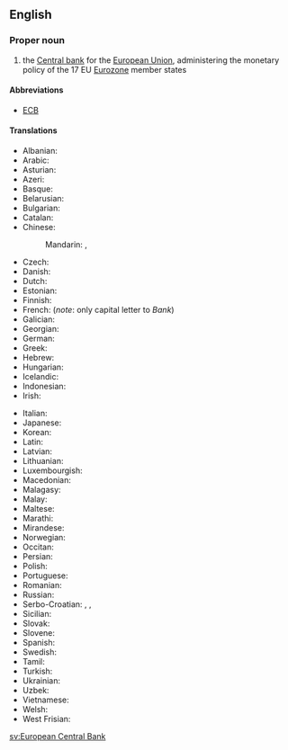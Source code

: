 ==English==
{{wikipedia}}
===Proper noun===
{{en-proper noun|head=[[European]] [[central|Central]] [[bank|Bank]]}}

# the [[central bank|Central bank]] for the [[European Union]], administering the monetary policy of the 17 EU [[Eurozone]] member states

====Abbreviations====
*[[ECB]]

====Translations====
{{trans-top|central bank for the European Union}}
* Albanian: {{t|sq|Banka Qendrore Evropiane|f}}
* Arabic: {{t|ar|البَنْك المَرْكَزِيّ الأُورُوبِّيّ|m|tr=al-bank al-markaziyy al-ʾurubbiyy}}
* Asturian: {{t|ast|Bancu Central Européu|m}}
* Azeri: {{t|az|Avropa Mərkəzi Bankı}}
* Basque: {{t|eu|Europako Banku Zentrala}}
* Belarusian: {{t|be|Еўрапейскі цэнтральны банк|m|sc=Cyrl}}
* Bulgarian: {{t|bg|Европейска централна банка|f|sc=Cyrl}}
* Catalan: {{t|ca|Banc Central Europeu|m}}
* Chinese:
*: Mandarin: {{t+|cmn|欧洲中央银行|sc=Hani}}, {{t+|cmn|歐洲中央銀行|tr=Ōuzhōu Zhōngyāng Yínháng|sc=Hani}}
* Czech: {{t|cs|Evropská centrální banka|f}}
* Danish: {{t|da|Den Europæiske Centralbank}}
* Dutch: {{t|nl|Europese Centrale Bank}}
* Estonian: {{t|et|Euroopa Keskpank}}
* Finnish: {{t|fi|Euroopan keskuspankki}}
* French: {{t|fr|Banque centrale européenne|f}} (''note'': only capital letter to ''Bank'')
* Galician: {{t|gl|Banco Central Europeo|m}}
* Georgian: {{t|ka|ევროპის ცენტრალური ბანკი}}
* German: {{t+|de|Europäische Zentralbank|f}}
* Greek: {{t|el|Ευρωπαϊκή Κεντρική Τράπεζα|f}}
* Hebrew: {{t|he|הבנק המרכזי האירופי|m|sc=Hebr}}
* Hungarian: {{t|hu|Európai Központi Bank}}
* Icelandic: {{t|is|Seðlabanki Evrópu}}
* Indonesian: {{t|id|Bank Sentral Eropa}}
* Irish: {{t|ga|Banc Ceannais Eorpach|m}}
{{trans-mid}}
* Italian: {{t+|it|Banca Centrale Europea|f}}
* Japanese: {{t|ja|欧州中央銀行|tr=Ōshū Chūō Ginkō|sc=Jpan}}
* Korean: {{t|ko|유럽 중앙은행|sc=Kore}}
* Latin: {{t|la|Argentaria primaria Europaea|f}}
* Latvian: {{t|lv|Eiropas Centrālā banka|f}}
* Lithuanian: {{t|lt|Europos Centrinis Bankas|m}}
* Luxembourgish: {{t|lb|Europäesch Zentralbank}}
* Macedonian: {{t|mk|Европска централна банка|f|sc=Cyrl}}
* Malagasy: {{t|mg|Banky Foibe Eoropeana}}
* Malay: {{t|ms|Bank Pusat Eropah}}
* Maltese: {{t|mt|Bank Ċentrali Ewropew}}
* Marathi: {{t|mr|युरोपियन मध्यवर्ती बँक|sc=Deva}}
* Mirandese: {{t|mwl|Banco Central Ouropeu|m}}
* Norwegian: {{t|no|Den europeiske sentralbank|m}}
* Occitan: {{t|oc|Banca Centrala Europèa|f}}
* Persian: {{t|fa|بانک مرکزی اروپا|sc=fa-Arab}}
* Polish: {{t|pl|Europejski Bank Centralny|m}}
* Portuguese: {{t|pt|Banco Central Europeu|m}}
* Romanian: {{t|ro|Banca Centrală Europeană|f}}
* Russian: {{t|ru|Европейский центральный банк|m|tr=Jevropéjskij centrálʹnyj bank}}
* Serbo-Croatian: {{t|sh|Europska središnja banka|f}}, {{t|sh|Еуропска средишња банка|f|sc=Cyrl}}, {{t|sh|Evropska centralna banka|f}}
* Sicilian: {{t|scn|Banca Cintrali Europea|f}}
* Slovak: {{t|sk|Európska centrálna banka|f}}
* Slovene: {{t|sl|Evropska centralna banka|f}}
* Spanish: {{t|es|Banco Central Europeo|m}}
* Swedish: {{t|sv|Europeiska centralbanken}}
* Tamil: {{t|ta|ஐரோப்பிய நடுவண் வங்கி|sc=Taml}}
* Turkish: {{t+|tr|Avrupa Merkez Bankası}}
* Ukrainian: {{t|uk|Європейський центральний банк|m|sc=Cyrl}}
* Uzbek: {{t|uz|Yevropa markaziy banki}}
* Vietnamese: {{t|vi|Ngân hàng Trung ương Châu Âu}}
* Welsh: {{t|cy|Banc Canolog Ewrop}}
* West Frisian: {{t|fy|Jeropeeske Sintrale Bank}}
{{trans-bottom}}

[[sv:European Central Bank]]